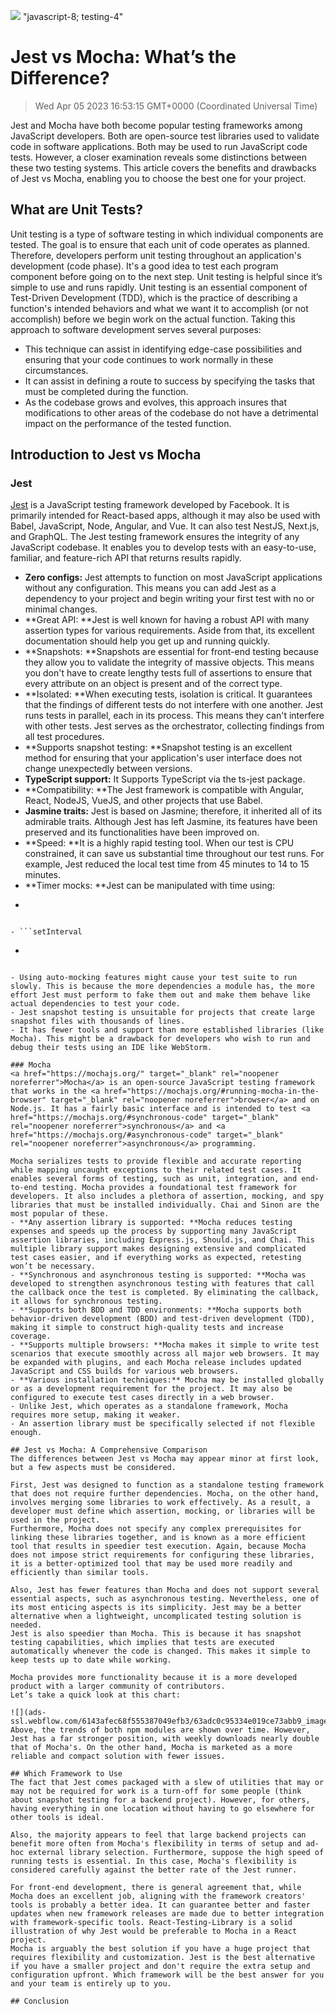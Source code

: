 ![](https://uploads-ssl.webflow.com/6143afec68f555387049efb3/63dd60f8b530783a10c0dd2c_jestvmocha_0e91809b73c2a5b228c1d19760db09fb_2000.jpeg)
"javascript-8; testing-4"
# Jest vs Mocha: What’s the Difference?
> Wed Apr 05 2023 16:53:15 GMT+0000 (Coordinated Universal Time)

Jest and Mocha have both become popular testing frameworks among JavaScript developers. Both are open-source test libraries used to validate code in software applications. Both may be used to run JavaScript code tests. However, a closer examination reveals some distinctions between these two testing systems. This article covers the benefits and drawbacks of Jest vs Mocha, enabling you to choose the best one for your project.

## What are Unit Tests?
Unit testing is a type of software testing in which individual components are tested. The goal is to ensure that each unit of code operates as planned. Therefore, developers perform unit testing throughout an application's development (code phase). It's a good idea to test each program component before going on to the next step. Unit testing is helpful since it’s simple to use and runs rapidly.
Unit testing is an essential component of Test-Driven Development (TDD), which is the practice of describing a function's intended behaviors and what we want it to accomplish (or not accomplish) before we begin work on the actual function. Taking this approach to software development serves several purposes:
- This technique can assist in identifying edge-case possibilities and ensuring that your code continues to work normally in these circumstances.
- It can assist in defining a route to success by specifying the tasks that must be completed during the function.
- As the codebase grows and evolves, this approach insures that modifications to other areas of the codebase do not have a detrimental impact on the performance of the tested function.

## Introduction to Jest vs Mocha

### Jest

<a href="https://jestjs.io/" target="_blank" rel="noopener noreferrer">Jest</a> is a JavaScript testing framework developed by Facebook. It is primarily intended for React-based apps, although it may also be used with Babel, JavaScript, Node, Angular, and Vue. It can also test NestJS, Next.js, and GraphQL. The Jest testing framework ensures the integrity of any JavaScript codebase. It enables you to develop tests with an easy-to-use, familiar, and feature-rich API that returns results rapidly.
- **Zero configs:** Jest attempts to function on most JavaScript applications without any configuration. This means you can add Jest as a dependency to your project and begin writing your first test with no or minimal changes.
- **Great API: **Jest is well known for having a robust API with many assertion types for various requirements. Aside from that, its excellent documentation should help you get up and running quickly.
- **Snapshots: **Snapshots are essential for front-end testing because they allow you to validate the integrity of massive objects. This means you don't have to create lengthy tests full of assertions to ensure that every attribute on an object is present and of the correct type.
- **Isolated: **When executing tests, isolation is critical. It guarantees that the findings of different tests do not interfere with one another. Jest runs tests in parallel, each in its process. This means they can't interfere with other tests. Jest serves as the orchestrator, collecting findings from all test procedures.
- **Supports snapshot testing: **Snapshot testing is an excellent method for ensuring that your application's user interface does not change unexpectedly between versions.
- **TypeScript support:** It Supports TypeScript via the ts-jest package.
- **Compatibility: **The Jest framework is compatible with Angular, React, NodeJS, VueJS, and other projects that use Babel.
- **Jasmine traits:** Jest is based on Jasmine; therefore, it inherited all of its admirable traits. Although Jest has left Jasmine, its features have been preserved and its functionalities have been improved on.
- **Speed: **It is a highly rapid testing tool. When our test is CPU constrained, it can save us substantial time throughout our test runs. For example, Jest reduced the local test time from 45 minutes to 14 to 15 minutes.
- **Timer mocks: **Jest can be manipulated with time using:
- ```clearInterval
```

- ```setInterval
```

- ```clearTimeout
```

- Using auto-mocking features might cause your test suite to run slowly. This is because the more dependencies a module has, the more effort Jest must perform to fake them out and make them behave like actual dependencies to test your code.
- Jest snapshot testing is unsuitable for projects that create large snapshot files with thousands of lines.
- It has fewer tools and support than more established libraries (like Mocha). This might be a drawback for developers who wish to run and debug their tests using an IDE like WebStorm.

### Mocha
<a href="https://mochajs.org/" target="_blank" rel="noopener noreferrer">Mocha</a> is an open-source JavaScript testing framework that works in the <a href="https://mochajs.org/#running-mocha-in-the-browser" target="_blank" rel="noopener noreferrer">browser</a> and on Node.js. It has a fairly basic interface and is intended to test <a href="https://mochajs.org/#synchronous-code" target="_blank" rel="noopener noreferrer">synchronous</a> and <a href="https://mochajs.org/#asynchronous-code" target="_blank" rel="noopener noreferrer">asynchronous</a> programming.

Mocha serializes tests to provide flexible and accurate reporting while mapping uncaught exceptions to their related test cases. It enables several forms of testing, such as unit, integration, and end-to-end testing. Mocha provides a foundational test framework for developers. It also includes a plethora of assertion, mocking, and spy libraries that must be installed individually. Chai and Sinon are the most popular of these.
- **Any assertion library is supported: **Mocha reduces testing expenses and speeds up the process by supporting many JavaScript assertion libraries, including Express.js, Should.js, and Chai. This multiple library support makes designing extensive and complicated test cases easier, and if everything works as expected, retesting won’t be necessary.
- **Synchronous and asynchronous testing is supported: **Mocha was developed to strengthen asynchronous testing with features that call the callback once the test is completed. By eliminating the callback, it allows for synchronous testing.
- **Supports both BDD and TDD environments: **Mocha supports both behavior-driven development (BDD) and test-driven development (TDD), making it simple to construct high-quality tests and increase coverage.
- **Supports multiple browsers: **Mocha makes it simple to write test scenarios that execute smoothly across all major web browsers. It may be expanded with plugins, and each Mocha release includes updated JavaScript and CSS builds for various web browsers.
- **Various installation techniques:** Mocha may be installed globally or as a development requirement for the project. It may also be configured to execute test cases directly in a web browser.
- Unlike Jest, which operates as a standalone framework, Mocha requires more setup, making it weaker.
- An assertion library must be specifically selected if not flexible enough.

## Jest vs Mocha: A Comprehensive Comparison
The differences between Jest vs Mocha may appear minor at first look, but a few aspects must be considered.

First, Jest was designed to function as a standalone testing framework that does not require further dependencies. Mocha, on the other hand, involves merging some libraries to work effectively. As a result, a developer must define which assertion, mocking, or libraries will be used in the project.
Furthermore, Mocha does not specify any complex prerequisites for linking these libraries together, and is known as a more efficient tool that results in speedier test execution. Again, because Mocha does not impose strict requirements for configuring these libraries, it is a better-optimized tool that may be used more readily and efficiently than similar tools.

Also, Jest has fewer features than Mocha and does not support several essential aspects, such as asynchronous testing. Nevertheless, one of its most enticing aspects is its simplicity. Jest may be a better alternative when a lightweight, uncomplicated testing solution is needed.
Jest is also speedier than Mocha. This is because it has snapshot testing capabilities, which implies that tests are executed automatically whenever the code is changed. This makes it simple to keep tests up to date while working.

Mocha provides more functionality because it is a more developed product with a larger community of contributors.
Let’s take a quick look at this chart:

![](ads-ssl.webflow.com/6143afec68f555387049efb3/63adc0c95334e019ce73abb9_image1_a4c956a3d3eedb4130bea9c86b82fdbc_800.p)
Above, the trends of both npm modules are shown over time. However, Jest has a far stronger position, with weekly downloads nearly double that of Mocha's. On the other hand, Mocha is marketed as a more reliable and compact solution with fewer issues.

## Which Framework to Use
The fact that Jest comes packaged with a slew of utilities that may or may not be required for work is a turn-off for some people (think about snapshot testing for a backend project). However, for others, having everything in one location without having to go elsewhere for other tools is ideal.

Also, the majority appears to feel that large backend projects can benefit more often from Mocha's flexibility in terms of setup and ad-hoc external library selection. Furthermore, suppose the high speed of running tests is essential. In this case, Mocha's flexibility is considered carefully against the better rate of the Jest runner.

For front-end development, there is general agreement that, while Mocha does an excellent job, aligning with the framework creators' tools is probably a better idea. It can guarantee better and faster updates when new framework releases are made due to better integration with framework-specific tools. React-Testing-Library is a solid illustration of why Jest would be preferable to Mocha in a React project.
Mocha is arguably the best solution if you have a huge project that requires flexibility and customization. Jest is the best alternative if you have a smaller project and don't require the extra setup and configuration upfront. Which framework will be the best answer for you and your team is entirely up to you.

## Conclusion
